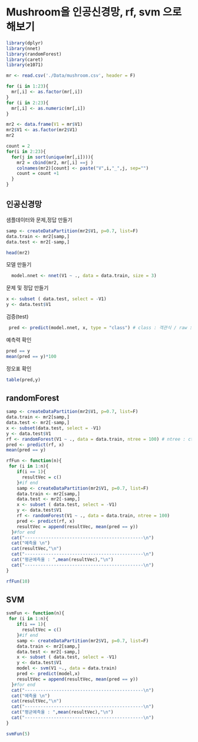 # Mushroom을 인공신경망, rf, svm 으로 해보기

```r
library(dplyr)
library(nnet)
library(randomForest)
library(caret)
library(e1071)
```

```r
mr <- read.csv('./Data/mushroom.csv', header = F)
```

```r
for (i in 1:23){
  mr[,i] <- as.factor(mr[,i])
}
for (i in 2:23){
  mr[,i] <- as.numeric(mr[,i])
}
```

```r
mr2 <- data.frame(V1 = mr$V1)
mr2$V1 <- as.factor(mr2$V1)
mr2

```

```r
count = 2
for(i in 2:23){
  for(j in sort(unique(mr[,i]))){
    mr2 = cbind(mr2, mr[,i] ==j )
    colnames(mr2)[count] <- paste("V",i,"_",j, sep="")
    count = count +1
  }
}

```

## 인공신경망

샘플데이터와 문제,정답 만들기

```r
samp <- createDataPartition(mr2$V1, p=0.7, list=F)
data.train <- mr2[samp,]
data.test <- mr2[-samp,]
```

```r
head(mr2)
```

모델 만들기

```r
  model.nnet <- nnet(V1 ~ ., data = data.train, size = 3)
```

문제 및 정답 만들기

```r
x <- subset ( data.test, select = -V1)
y <- data.test$V1
```

검증(test)

```r
 pred <- predict(model.nnet, x, type = "class") # class : 객관식 / raw : 주관식 

```

예측력 확인

```r
pred == y
mean(pred == y)*100
```

정오표 확인

```r
table(pred,y)
```

## randomForest

```r
samp <- createDataPartition(mr2$V1, p=0.7, list=F)
data.train <- mr2[samp,]
data.test <- mr2[-samp,]
x <- subset(data.test, select = -V1)
y <- data.test$V1
rf <- randomForest(V1 ~ ., data = data.train, ntree = 100) # ntree : ctree가 100번 돌아감 
pred <- predict(rf, x)
mean(pred == y)
```

```r
rfFun <- function(n){
 for (i in 1:n){
    if(i == 1){
      resultVec = c()
    }#if end
    samp <- createDataPartition(mr2$V1, p=0.7, list=F)
    data.train <- mr2[samp,]
    data.test <- mr2[-samp,]
    x <- subset ( data.test, select = -V1)
    y <- data.test$V1
    rf <- randomForest(V1 ~ ., data = data.train, ntree = 100) 
    pred <- predict(rf, x)
    resultVec = append(resultVec, mean(pred == y))
  }#for end
  cat("---------------------------------------------\n")
  cat("예측율 \n")
  cat(resultVec,"\n")
  cat("---------------------------------------------\n")
  cat("평균예측율 : ",mean(resultVec),"\n")
  cat("---------------------------------------------\n")
}

```

```r
rfFun(10)
```

## SVM

```r

svmFun <- function(n){
 for (i in 1:n){
    if(i == 1){
      resultVec = c()
    }#if end
    samp <- createDataPartition(mr2$V1, p=0.7, list=F)
    data.train <- mr2[samp,]
    data.test <- mr2[-samp,]
    x <- subset ( data.test, select = -V1)
    y <- data.test$V1
    model <- svm(V1 ~., data = data.train)
    pred <- predict(model,x)
    resultVec = append(resultVec, mean(pred == y))
  }#for end
  cat("---------------------------------------------\n")
  cat("예측율 \n")
  cat(resultVec,"\n")
  cat("---------------------------------------------\n")
  cat("평균예측율 : ",mean(resultVec),"\n")
  cat("---------------------------------------------\n")
}

```

```r
svmFun(5)
```
